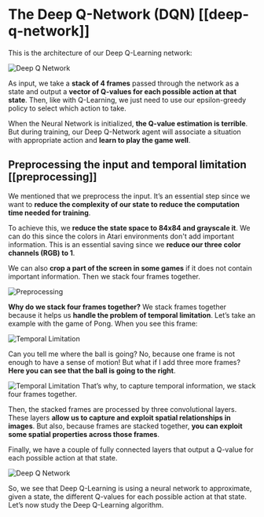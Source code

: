 # The Deep Q-Network (DQN)  [[deep-q-network]]
This is the architecture of our Deep Q-Learning network:

<img src="https://huggingface.co/datasets/huggingface-deep-rl-course/course-images/resolve/main/en/unit4/deep-q-network.jpg" alt="Deep Q Network"/>

As input, we take a **stack of 4 frames** passed through the network as a state and output a **vector of Q-values for each possible action at that state**. Then, like with Q-Learning, we just need to use our epsilon-greedy policy to select which action to take.

When the Neural Network is initialized, **the Q-value estimation is terrible**. But during training, our Deep Q-Network agent will associate a situation with appropriate action and **learn to play the game well**.

## Preprocessing the input and temporal limitation [[preprocessing]]

We mentioned that we preprocess the input. It’s an essential step since we want to **reduce the complexity of our state to reduce the computation time needed for training**.

To achieve this, we **reduce the state space to 84x84 and grayscale it**. We can do this since the colors in Atari environments don't add important information.
This is an essential saving since we **reduce our three color channels (RGB) to 1**.

We can also **crop a part of the screen in some games** if it does not contain important information.
Then we stack four frames together.

<img src="https://huggingface.co/datasets/huggingface-deep-rl-course/course-images/resolve/main/en/unit4/preprocessing.jpg" alt="Preprocessing"/>

**Why do we stack four frames together?**
We stack frames together because it helps us **handle the problem of temporal limitation**. Let’s take an example with the game of Pong. When you see this frame:

<img src="https://huggingface.co/datasets/huggingface-deep-rl-course/course-images/resolve/main/en/unit4/temporal-limitation.jpg" alt="Temporal Limitation"/>

Can you tell me where the ball is going?
No, because one frame is not enough to have a sense of motion! But what if I add three more frames? **Here you can see that the ball is going to the right**.

<img src="https://huggingface.co/datasets/huggingface-deep-rl-course/course-images/resolve/main/en/unit4/temporal-limitation-2.jpg" alt="Temporal Limitation"/>
That’s why, to capture temporal information, we stack four frames together.

Then, the stacked frames are processed by three convolutional layers. These layers **allow us to capture and exploit spatial relationships in images**. But also, because frames are stacked together, **you can exploit some spatial properties across those frames**.

Finally, we have a couple of fully connected layers that output a Q-value for each possible action at that state.

<img src="https://huggingface.co/datasets/huggingface-deep-rl-course/course-images/resolve/main/en/unit4/deep-q-network.jpg" alt="Deep Q Network"/>

So, we see that Deep Q-Learning is using a neural network to approximate, given a state, the different Q-values for each possible action at that state. Let’s now study the Deep Q-Learning algorithm.
